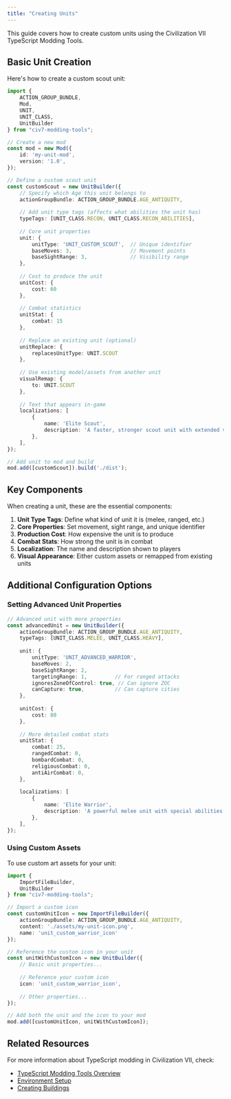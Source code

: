 ```yaml
---
title: "Creating Units"
---
```


This guide covers how to create custom units using the Civilization VII TypeScript Modding Tools.

## Basic Unit Creation

Here's how to create a custom scout unit:

``` typescript expandable icon="code" id="community-guides-typescript-howto-creating-units__28f79fe5" tag="code-snippet"
import { 
    ACTION_GROUP_BUNDLE, 
    Mod, 
    UNIT, 
    UNIT_CLASS, 
    UnitBuilder 
} from "civ7-modding-tools";

// Create a new mod
const mod = new Mod({
    id: 'my-unit-mod',
    version: '1.0',
});

// Define a custom scout unit
const customScout = new UnitBuilder({
    // Specify which Age this unit belongs to
    actionGroupBundle: ACTION_GROUP_BUNDLE.AGE_ANTIQUITY,
    
    // Add unit type tags (affects what abilities the unit has)
    typeTags: [UNIT_CLASS.RECON, UNIT_CLASS.RECON_ABILITIES],
    
    // Core unit properties
    unit: {
        unitType: 'UNIT_CUSTOM_SCOUT',  // Unique identifier
        baseMoves: 3,                   // Movement points
        baseSightRange: 3,              // Visibility range
    },
    
    // Cost to produce the unit
    unitCost: { 
        cost: 60 
    },
    
    // Combat statistics
    unitStat: { 
        combat: 15 
    },
    
    // Replace an existing unit (optional)
    unitReplace: { 
        replacesUnitType: UNIT.SCOUT 
    },
    
    // Use existing model/assets from another unit
    visualRemap: { 
        to: UNIT.SCOUT
    },
    
    // Text that appears in-game
    localizations: [
        { 
            name: 'Elite Scout', 
            description: 'A faster, stronger scout unit with extended visibility.'
        },
    ],
});

// Add unit to mod and build
mod.add([customScout]).build('./dist');
```

## Key Components

When creating a unit, these are the essential components:

1. **Unit Type Tags**: Define what kind of unit it is (melee, ranged, etc.)
2. **Core Properties**: Set movement, sight range, and unique identifier
3. **Production Cost**: How expensive the unit is to produce
4. **Combat Stats**: How strong the unit is in combat
5. **Localization**: The name and description shown to players
6. **Visual Appearance**: Either custom assets or remapped from existing units

## Additional Configuration Options

### Setting Advanced Unit Properties

``` typescript icon="code" id="community-guides-typescript-howto-creating-units__99ea5e30" tag="code-snippet"
// Advanced unit with more properties
const advancedUnit = new UnitBuilder({
    actionGroupBundle: ACTION_GROUP_BUNDLE.AGE_ANTIQUITY,
    typeTags: [UNIT_CLASS.MELEE, UNIT_CLASS.HEAVY],
    
    unit: {
        unitType: 'UNIT_ADVANCED_WARRIOR',
        baseMoves: 2,
        baseSightRange: 2,
        targetingRange: 1,         // For ranged attacks
        ignoresZoneOfControl: true, // Can ignore ZOC
        canCapture: true,          // Can capture cities
    },
    
    unitCost: { 
        cost: 80 
    },
    
    // More detailed combat stats
    unitStat: { 
        combat: 25,
        rangedCombat: 0,
        bombardCombat: 0,
        religiousCombat: 0,
        antiAirCombat: 0,
    },
    
    localizations: [
        { 
            name: 'Elite Warrior', 
            description: 'A powerful melee unit with special abilities.'
        },
    ],
});
```

### Using Custom Assets

To use custom art assets for your unit:

``` typescript id="community-guides-typescript-howto-creating-units__cf3ad73f" tag="file-tree" wrap
import { 
    ImportFileBuilder, 
    UnitBuilder 
} from "civ7-modding-tools";

// Import a custom icon
const customUnitIcon = new ImportFileBuilder({
    actionGroupBundle: ACTION_GROUP_BUNDLE.AGE_ANTIQUITY,
    content: './assets/my-unit-icon.png',
    name: 'unit_custom_warrior_icon'
});

// Reference the custom icon in your unit
const unitWithCustomIcon = new UnitBuilder({
    // Basic unit properties...
    
    // Reference your custom icon
    icon: 'unit_custom_warrior_icon',
    
    // Other properties...
});

// Add both the unit and the icon to your mod
mod.add([customUnitIcon, unitWithCustomIcon]);
```

## Related Resources

For more information about TypeScript modding in Civilization VII, check:
- [TypeScript Modding Tools Overview](/community/guides/typescript/typescript-overview)
- [Environment Setup](/community/guides/typescript/howto/environment-setup)
- [Creating Buildings](/community/guides/typescript/howto/creating-buildings) 